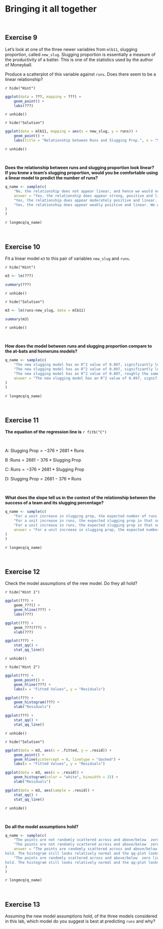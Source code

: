 # Bringing it all together

<br>

## **Exercise 9**

Let's look at one of the three newer variables from `mlb11`, slugging proportion, called `new_slug`. Slugging proportion is essentially a measure of the productivity of a batter. This is one of the statistics used by the author of Moneyball. 

Produce a scatterplot of this variable against `runs`. Does there seem to be a linear relationship?

`r hide("Hint")`

```r
ggplot(data = ???, mapping = ???) +
    geom_point() +
    labs(???)
```

`r unhide()`


`r hide("Solution")`

```r
ggplot(data = mlb11, mapping = aes(x = new_slug, y = runs)) +
    geom_point() +
    labs(title = "Relationship between Runs and Slugging Prop.", x = "Slugging Prop.", y = "Runs")
```

`r unhide()`

<br>

**Does the relationship between runs and slugging proportion look linear? If you knew a team’s slugging proportion, would you be comfortable using a linear model to predict the number of runs?**

```r
q_name <- sample(c(
    "No, the relationship does not appear linear, and hence we would not be comfortable using a linear model to predict the number of runs from the slugging proportion. We would have to consider a different varaible to choose.",
    answer = "Yes, the relationship does appear strong, positive and linear. Therefore, we would be comfortable using a linear model to predict the number of runs from the slugging proportion.",
    "Yes, the relationship does appear moderately positive and linear. We would therefore be comfortable using a linear model to predict the number of runs from the slugging proportion.",
    "Yes, the relationship does appear weakly positive and linear. We would therefore be comfortable using a linear model to predict the number of runs from the slugging proportion."
)
)
```

`r longmcq(q_name)`

<br>

## **Exercise 10**

Fit a linear model `m3` to this pair of variables `new_slug` and `runs`. 

`r hide("Hint")`

```r
m3 <- lm(???)

summary(???)
```

`r unhide()`


`r hide("Solution")`

```r
m3 <- lm(runs~new_slug, data = mlb11)

summary(m3)
```

`r unhide()`

<br>

**How does the model between runs and slugging proportion compare to the at-bats and homeruns models?**

```r
q_name <- sample(c(
    "The new slugging model has an R^2 value of 0.897, significantly lower than the at-bats and homeruns models. Therefore slugging proportion seems to explain a higher proportion of the variability in runs, and hence better predicts runs.",
    "The new slugging model has an R^2 value of 0.897, significantly lower than the at-bats and homeruns models. Therefore slugging proportion seems to explain a lower proportion of the variability in runs, and hence does a worse job of predicting runs.",
    "The new slugging model has an R^2 value of 0.897, roughly the same as the at-bats and homeruns models. Therefore slugging proportion seems to explain around the same proportion of the variability in runs, and hence predicts runs as well as the previous two models.",
    answer = "The new slugging model has an R^2 value of 0.897, significantly higher than the at-bats and homeruns models. Therefore slugging proportion seems to explain a higher proportion of the variability in runs, and hence better predicts runs."
)
)
```

`r longmcq(q_name)`

<br>

## **Exercise 11**

**The equation of the regression line is** `r fitb("C")`

<br>

A: $\textrm{Slugging Prop} = -376 + 2681*\textrm{Runs}$

B :$\textrm{Runs} = 2681 -376*\textrm{Slugging Prop}$

C: $\textrm{Runs} = -376 + 2681*\textrm{Slugging Prop}$

D: $\textrm{Slugging Prop} = 2681 - 376*\textrm{Runs}$

<br>



**What does the slope tell us in the context of the relationship between the success of a team and its slugging percentage?**

```r
q_name <- sample(c(
    "For a unit increase in slugging prop, the expected number of runs they hit in that season decreases by 2681",
    "For a unit increase in runs, the expected slugging prop in that season increases by 2681.",
    "For a unit increase in runs, the expected slugging prop in that season decreases by 2681",
    answer = "For a unit increase in slugging prop, the expected number of runs they hit in that season increases by 2681."
)
)
```

`r longmcq(q_name)`

<br>

## **Exercise 12**

Check the model assumptions of the new model. Do they all hold?

`r hide("Hint 1")`

```r
ggplot(???) +
    geom_???() +
    geom_hline(???) +
    labs(???)

ggplot(???) +
    geom_???(???) +
    xlab(???)

ggplot(???) +
    stat_qq() +
    stat_qq_line()
```

`r unhide()`


`r hide("Hint 2")`

```r
ggplot(???) +
    geom_point() +
    geom_hline(???) +
    labs(x = "Fitted Values", y = "Residuals")

ggplot(???) +
    geom_histogram(???) +
    xlab("Residuals")

ggplot(???) +
    stat_qq() +
    stat_qq_line()
```

`r unhide()`


`r hide("Solution")`

```r
ggplot(data = m3, aes(x = .fitted, y = .resid)) +
    geom_point() +
    geom_hline(yintercept = 0, linetype = "dashed") +
    labs(x = "Fitted Values", y = "Residuals")

ggplot(data = m3, aes(x = .resid)) +
    geom_histogram(color = "white", binwidth = 15) +
    xlab("Residuals")

ggplot(data = m3, aes(sample = .resid)) +
    stat_qq() +
    stat_qq_line()
```

`r unhide()`

<br>

**Do all the model assumptions hold?**

```r
q_name <- sample(c(
    "The points are not randomly scattered across and above/below  zero line, so constant variance and mean zero residual assumptions do not hold. The histogram still looks relatively normal and the qq-plot looks relatively straight and diagonal, so the normally distributed residual  assumption seems to hold however. The final two assumptions are hard for us to verify, but we will assume they hold",
    "The points are not randomly scattered across and above/below  zero line, so constant variance and mean zero residual assumptions do not hold. The histogram also looks non-normal and the qq-plot has too many deviations from the diagonal line, so the normally distributed residual  assumption seems to fail as well. The final two assumptions are hard for us to verify, but we will assume they hold.",
    answer = "The points are randomly scattered across and above/below  zero line, so constant variance and mean zero residual assumptions
hold. The histogram still looks relatively normal and the qq-plot looks relatively straight and diagonal, so the normally distributed residual  assumption seems to hold also. The final two assumptions are hard for us to verify, but we will assume they hold",
    "The points are randomly scattered across and above/below  zero line, so constant variance and mean zero residual assumptions
hold. The histogram still looks relatively normal and the qq-plot looks relatively straight and diagonal, so the normally distributed residual  assumption seems to hold also. The final two assumptions are hard for us to verify, so we assume they don't hold."
)
)
```

`r longmcq(q_name)`

<br>

## **Exercise 13**

Assuming the new model assumptions hold, of the three models considered in this lab, which model do you suggest is best at predicting `runs` and why? 

<br>
